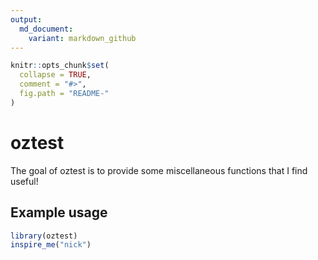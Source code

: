```yaml
---
output:
  md_document:
    variant: markdown_github
---
```


<!-- README.md is generated from README.Rmd. Please edit that file -->

```r
knitr::opts_chunk$set(
  collapse = TRUE,
  comment = "#>",
  fig.path = "README-"
)
```

# oztest

The goal of oztest is to provide some miscellaneous functions that I find useful!

## Example usage

```r
library(oztest)
inspire_me("nick")
```
